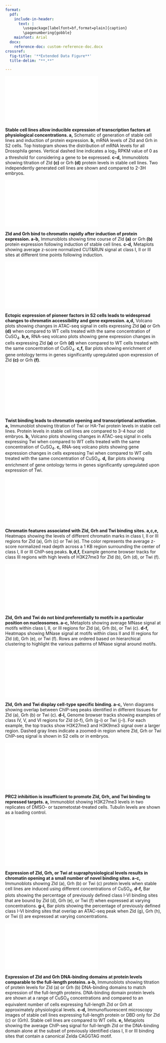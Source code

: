 ```yaml
---
format: 
  pdf:
    include-in-header:
      text: |
        \usepackage[labelfont=bf,format=plain]{caption}
        \pagenumbering{gobble}
    mainfont: Arial
  docx:
    reference-doc: custom-reference-doc.docx
crossref:
  fig-title: '**Extended Data Figure**'
  title-delim: "**.**"

---
```


::: {#fig-1}
![](figures/extended_data_fig1.pdf)

**Stable cell lines allow inducible expression of transcription factors at physiological concentrations. a,** Schematic of generation of stable cell lines and induction of protein expression.
**b,** mRNA levels of Zld and Grh in S2 cells.
Top histogram shows the distribution of mRNA levels for all Drosophila genes.
Vertical dashed line indicates a log~2~ RPKM value of 0 as a threshold for considering a gene to be expressed.
**c-d,** Immunoblots showing titration of Zld **(c)** or Grh **(d)** protein levels in stable cell lines.
Two independently generated cell lines are shown and compared to 2-3H embryos.
:::

::: {#fig-2}
![](figures/extended_data_fig2.pdf)

**Zld and Grh bind to chromatin rapidly after induction of protein expression. a-b,** Immunoblots showing time course of Zld **(a)** or Grh **(b)** protein expression following induction of stable cell lines.
**c-d,** Metaplots showing average z-score normalized CUT&RUN signal at class I, II or III sites at different time points following induction.
:::


::: {#fig-3}
![](figures/extended_data_fig3.pdf)

**Ectopic expression of pioneer factors in S2 cells leads to widespread changes to chromatin accessibility and gene expression. a,d,** Volcano plots showing changes in ATAC-seq signal in cells expressing Zld **(a)** or Grh **(d)** when compared to WT cells treated with the same concentration of CuSO~4~.
**b,e,** RNA-seq volcano plots showing gene expression changes in cells expressing Zld **(a)** or Grh **(d)** when compared to WT cells treated with the same concentration of CuSO~4~.
**c,f,** Bar plots showing enrichment of gene ontology terms in genes significantly upregulated upon expression of Zld **(c)** or Grh **(f)**.
:::


::: {#fig-4}
![](figures/extended_data_fig4.pdf)

**Twist binding leads to chromatin opening and transcriptional activation. a,** Immunoblot showing titration of Twi or HA-Twi protein levels in stable cell lines.
Protein levels in stable cell lines are compared to 3-4 hour old embryos.
**b,** Volcano plots showing changes in ATAC-seq signal in cells expressing Twi when compared to WT cells treated with the same concentration of CuSO~4~.
**c,** RNA-seq volcano plots showing gene expression changes in cells expressing Twi when compared to WT cells treated with the same concentration of CuSO~4~.
**d,** Bar plots showing enrichment of gene ontology terms in genes significantly upregulated upon expression of Twi.
:::


::: {#fig-5}
![](figures/extended_data_fig5.pdf)

**Chromatin features associated with Zld, Grh and Twi binding sites. a,c,e,** Heatmaps showing the levels of different chromatin marks in class I, II or III regions for Zld (a), Grh (c) or Twi (e).
The color represents the average z-score normalized read depth across a 1 KB region surrounding the center of class I, II or III ChIP-seq peaks.
**b,d,f,** Example genome browser tracks for class III regions with high levels of H3K27me3 for Zld (b), Grh (d), or Twi (f).
:::



::: {#fig-6}
![](figures/extended_data_fig6.pdf)

**Zld, Grh and Twi do not bind preferentially to motifs in a particular position on nucleosomes. a-c,** Metaplots showing average MNase signal at motifs within class I, II, or III regions for Zld (a), Grh (b), or Twi (c).
**d-f,** Heatmaps showing MNase signal at motifs within class II and III regions for Zld (d), Grh (e), or Twi (f).
Rows are ordered based on hierarchical clustering to highlight the various patterns of MNase signal around motifs.
:::


::: {#fig-7}
![](figures/extended_data_fig7.pdf)

**Zld, Grh and Twi display cell-type specific binding. a-c,** Venn diagrams showing overlap between ChIP-seq peaks identified in different tissues for Zld (a), Grh (b) or Twi (c).
**d-l,** Genome browser tracks showing examples of class IV, V, and VI regions for Zld (d-f), Grh (g-i) or Twi (j-l).
For each example, the top tracks show H3K27me3 and H3K9me3 signal over a larger region.
Dashed gray lines indicate a zoomed-in region where Zld, Grh or Twi ChIP-seq signal is shown in S2 cells or in embryos.
:::

::: {#fig-8}
![](figures/extended_data_fig8.pdf)

**PRC2 inhibition is insufficient to promote Zld, Grh, and Twi binding to repressed targets. a,** Immunoblot showing H3K27me3 levels in two replicates of DMSO- or tazemetostat-treated cells.
Tubulin levels are shown as a loading control.
:::


::: {#fig-9}
![](figures/extended_data_fig9.pdf)

**Expression of Zld, Grh, or Twi at supraphysiological levels results in chromatin opening at a small number of novel binding sites. a-c,** Immunoblots showing Zld (a), Grh (b) or Twi (c) protein levels when stable cell lines are induced using different concentrations of CuSO~4~.
**d-f,** Bar plots showing the percentage of previously defined class I-VI binding sites that are bound by Zld (d), Grh (e), or Twi (f) when expressed at varying concentrations.
**g-i,** Bar plots showing the percentage of previously defined class I-VI binding sites that overlap an ATAC-seq peak when Zld (g), Grh (h), or Twi (i) are expressed at varying concentrations.
:::


::: {#fig-10}
![](figures/extended_data_fig10.pdf)

**Expression of Zld and Grh DNA-binding domains at protein levels comparable to the full-length proteins. a-b,** Immunoblots showing titration of protein levels for Zld (a) or Grh (b) DNA-binding domains to match expression of the full-length proteins.
DNA-binding domain protein levels are shown at a range of CuSO~4~ concentrations and compared to an equivalent number of cells expressing full-length Zld or Grh at approximately physiological levels.
**c-d,** Immunofluorescent microscopy images of stable cell lines expressing full-length protein or DBD only for Zld (c) or (Grh).
Stable cell lines are compared to WT cells.
**e,** Metaplots showing the average ChIP-seq signal for full-length Zld or the DNA-binding domain alone at the subset of previously identified class I, II or III binding sites that contain a canonical Zelda CAGGTAG motif.
:::


